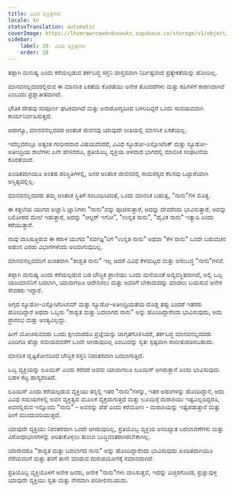 ```yaml
---
title: ವಿವಿಧ ವ್ಯಕ್ತಿತ್ವಗಳು
locale: kn
statusTranslation: automatic
coverImage: https://lhvmrqwrcowdvduuaukz.supabase.co/storage/v1/object/public/strapi-uploads/small_cover-tratado-de-psicologia-revolucionaria.webp-5e15e1cec4e0ebebcde5d7fc7565d8fd.webp
sidebar:
    label: 10. ವಿವಿಧ ವ್ಯಕ್ತಿತ್ವಗಳು
    order: 10
---
```

ತಪ್ಪಾಗಿ ಮನುಷ್ಯ ಎಂದು ಕರೆಯಲ್ಪಡುವ ತರ್ಕಬದ್ಧ ಸಸ್ತನಿ ವಾಸ್ತವವಾಗಿ ನಿರ್ದಿಷ್ಟವಾದ ಪ್ರತ್ಯೇಕತೆಯನ್ನು ಹೊಂದಿಲ್ಲ.

ಮಾನವನಲ್ಲದವರಲ್ಲಿರುವ ಈ ಮಾನಸಿಕ ಏಕತೆಯ ಕೊರತೆಯು ಅನೇಕ ತೊಂದರೆಗಳು ಮತ್ತು ಕಹಿಗಳಿಗೆ ಕಾರಣವಾಗಿದೆ ಎಂಬುದು ಪ್ರಶ್ನಾತೀತವಾಗಿದೆ.

ಭೌತಿಕ ದೇಹವು ಸಂಪೂರ್ಣ ಘಟಕವಾಗಿದೆ ಮತ್ತು ಅನಾರೋಗ್ಯದಿಂದ ಬಳಲದಿದ್ದರೆ ಒಂದು ಸಾವಯವವಾಗಿ ಕಾರ್ಯನಿರ್ವಹಿಸುತ್ತದೆ.

ಆದಾಗ್ಯೂ, ಮಾನವನಲ್ಲದವರ ಆಂತರಿಕ ಜೀವನವು ಯಾವುದೇ ರೀತಿಯಲ್ಲಿ ಮಾನಸಿಕ ಏಕತೆಯಲ್ಲ.

ಇದೆಲ್ಲದರಲ್ಲೂ ಅತ್ಯಂತ ಗಂಭೀರವಾದ ವಿಷಯವೆಂದರೆ, ವಿವಿಧ ಸ್ಯೂಡೋ-ಎಸ್ಸೋಟೆರಿಕ್ ಮತ್ತು ಸ್ಯೂಡೋ-ಅತೀಂದ್ರಿಯ ಶಾಲೆಗಳು ಏನೇ ಹೇಳಿದರೂ, ಪ್ರತಿಯೊಬ್ಬ ವ್ಯಕ್ತಿಯ ಆಳವಾದ ಭಾಗದಲ್ಲಿ ಮಾನಸಿಕ ಸಂಘಟನೆಯ ಕೊರತೆಯಿದೆ.

ಖಂಡಿತವಾಗಿಯೂ ಅಂತಹ ಪರಿಸ್ಥಿತಿಗಳಲ್ಲಿ, ಜನರ ಆಂತರಿಕ ಜೀವನದಲ್ಲಿ ಸಾಮರಸ್ಯದ ಕೆಲಸವು ಒಟ್ಟಾರೆಯಾಗಿ ಅಸ್ತಿತ್ವದಲ್ಲಿಲ್ಲ.

ಮಾನವನಲ್ಲದವರು ತಮ್ಮ ಆಂತರಿಕ ಸ್ಥಿತಿಗೆ ಸಂಬಂಧಿಸಿದಂತೆ, ಒಂದು ಮಾನಸಿಕ ಬಹುತ್ವ, "ನಾನು"ಗಳ ಮೊತ್ತ.

ಈ ಕತ್ತಲೆಯ ಯುಗದ ಅಜ್ಞಾನಿ ಜ್ಞಾನಿಗಳು "ನಾನು"ವನ್ನು ಪೂಜಿಸುತ್ತಾರೆ, ಅದನ್ನು ದೇವರೆಂದು ಭಾವಿಸುತ್ತಾರೆ, ಅದನ್ನು ಬಲಿಪೀಠದ ಮೇಲೆ ಇಡುತ್ತಾರೆ, ಅದನ್ನು "ಆಲ್ಟರ್ ಇಗೋ", "ಉನ್ನತ ನಾನು", "ದೈವಿಕ ನಾನು" ಇತ್ಯಾದಿ ಎಂದು ಕರೆಯುತ್ತಾರೆ.

ನಾವು ವಾಸಿಸುತ್ತಿರುವ ಈ ಕರಾಳ ಯುಗದ "ಸರ್ವಜ್ಞ"ರಿಗೆ "ಉನ್ನತ ನಾನು" ಅಥವಾ "ಕೆಳ ನಾನು" ಒಂದೇ ಬಹುವಚನ ಅಹಂನ ಎರಡು ವಿಭಾಗಗಳೆಂದು ಅರಿವಾಗುವುದಿಲ್ಲ.

ಮಾನವನಲ್ಲದವರಿಗೆ ಖಚಿತವಾಗಿ "ಶಾಶ್ವತ ನಾನು" ಇಲ್ಲ ಆದರೆ ವಿವಿಧ ಕೆಳಮಟ್ಟದ ಮತ್ತು ಅಸಂಬದ್ಧ "ನಾನು"ಗಳಿವೆ.

ತಪ್ಪಾಗಿ ಮನುಷ್ಯ ಎಂದು ಕರೆಯಲ್ಪಡುವ ಬಡ ಬೌದ್ಧಿಕ ಪ್ರಾಣಿಯು ಒಂದು ಮನೆಯಂತೆ ಅವ್ಯವಸ್ಥಿತವಾಗಿದೆ, ಅಲ್ಲಿ ಒಬ್ಬ ಯಜಮಾನನಿಗೆ ಬದಲಾಗಿ, ಯಾವಾಗಲೂ ಆದೇಶಿಸಲು ಮತ್ತು ಅವರಿಗೆ ಬೇಕಾದುದನ್ನು ಮಾಡಲು ಬಯಸುವ ಅನೇಕ ಸೇವಕರು ಇದ್ದಾರೆ.

ಅಗ್ಗದ ಸ್ಯೂಡೋ-ಎಸ್ಸೋಟೆರಿಸಿಸಮ್ ಮತ್ತು ಸ್ಯೂಡೋ-ಅತೀಂದ್ರಿಯತೆಯ ದೊಡ್ಡ ತಪ್ಪು ಎಂದರೆ ಇತರರು ಹೊಂದಿದ್ದಾರೆ ಅಥವಾ ಒಬ್ಬರು "ಶಾಶ್ವತ ಮತ್ತು ಬದಲಾಗದ ನಾನು" ಅನ್ನು ಹೊಂದಿದ್ದಾರೆಂದು ಭಾವಿಸುವುದು, ಅದು ಪ್ರಾರಂಭ ಮತ್ತು ಅಂತ್ಯವಿಲ್ಲದ್ದು.

ಹೀಗೆ ಯೋಚಿಸುವವರು ಒಂದು ಕ್ಷಣವಾದರೂ ಪ್ರಜ್ಞೆಯನ್ನು ಜಾಗೃತಗೊಳಿಸಿದರೆ, ತರ್ಕಬದ್ಧ ಮಾನವನಲ್ಲದವರು ಎಂದಿಗೂ ಹೆಚ್ಚು ಸಮಯದವರೆಗೆ ಒಂದೇ ಆಗಿರುವುದಿಲ್ಲ ಎಂಬುದನ್ನು ಸ್ವತಃ ಸ್ಪಷ್ಟವಾಗಿ ಸಾಬೀತುಪಡಿಸಬಹುದು.

ಮಾನಸಿಕ ದೃಷ್ಟಿಕೋನದಿಂದ ಬೌದ್ಧಿಕ ಸಸ್ತನಿ ನಿರಂತರವಾಗಿ ಬದಲಾಗುತ್ತಿದೆ.

ಒಬ್ಬ ವ್ಯಕ್ತಿಯನ್ನು ಲೂಯಿಸ್ ಎಂದು ಕರೆದರೆ ಅವನು ಯಾವಾಗಲೂ ಲೂಯಿಸ್ ಆಗಿರುತ್ತಾನೆ ಎಂದು ಭಾವಿಸುವುದು ಬಹಳ ಕೆಟ್ಟ ಹಾಸ್ಯದಂತಿದೆ.

ಲೂಯಿಸ್ ಎಂದು ಕರೆಯಲ್ಪಡುವ ವ್ಯಕ್ತಿಯು ತನ್ನಲ್ಲಿ ಇತರ "ನಾನು"ಗಳನ್ನು, ಇತರ ಅಹಂಗಳನ್ನು ಹೊಂದಿದ್ದಾನೆ, ಅದು ವಿವಿಧ ಸಮಯಗಳಲ್ಲಿ ಅವನ ವ್ಯಕ್ತಿತ್ವದ ಮೂಲಕ ವ್ಯಕ್ತವಾಗುತ್ತದೆ ಮತ್ತು ಲೂಯಿಸ್ಗೆ ದುರಾಶಿಯು ಇಷ್ಟವಿಲ್ಲದಿದ್ದರೂ, ಅವನಲ್ಲಿರುವ ಇನ್ನೊಂದು "ನಾನು" - ಅವನನ್ನು ಪೆಪೆ ಎಂದು ಕರೆಯೋಣ - ದುರಾಶಿಯನ್ನು ಇಷ್ಟಪಡುತ್ತಾನೆ ಮತ್ತು ಹೀಗೆ ಮುಂದುವರಿಯುತ್ತದೆ.

ಯಾವುದೇ ವ್ಯಕ್ತಿಯು ನಿರಂತರವಾಗಿ ಒಂದೇ ಆಗಿರುವುದಿಲ್ಲ, ಪ್ರತಿಯೊಬ್ಬ ವ್ಯಕ್ತಿಯ ಅಸಂಖ್ಯಾತ ಬದಲಾವಣೆಗಳು ಮತ್ತು ವಿರೋಧಾಭಾಸಗಳನ್ನು ಅರಿತುಕೊಳ್ಳಲು ತುಂಬಾ ಬುದ್ಧಿವಂತರಾಗಿರಬೇಕಾಗಿಲ್ಲ.

ಯಾರಾದರೂ "ಶಾಶ್ವತ ಮತ್ತು ಬದಲಾಗದ ನಾನು" ಅನ್ನು ಹೊಂದಿದ್ದಾರೆಂದು ಭಾವಿಸುವುದು ಖಂಡಿತವಾಗಿಯೂ ನೆರೆಯವರಿಗೆ ಮತ್ತು ತನಗೆ ತಾನೇ ಮಾಡುವ ದುರುಪಯೋಗಕ್ಕೆ ಸಮಾನವಾಗಿದೆ.

ಪ್ರತಿಯೊಬ್ಬ ವ್ಯಕ್ತಿಯೊಳಗೆ ಅನೇಕ ಜನರು, ಅನೇಕ "ನಾನು"ಗಳು ವಾಸಿಸುತ್ತವೆ, ಇದನ್ನು ಎಚ್ಚರಗೊಂಡ, ಪ್ರಜ್ಞಾವುಳ್ಳ ಯಾವುದೇ ವ್ಯಕ್ತಿಯು ಸ್ವತಃ ಮತ್ತು ನೇರವಾಗಿ ಪರಿಶೀಲಿಸಬಹುದು.

